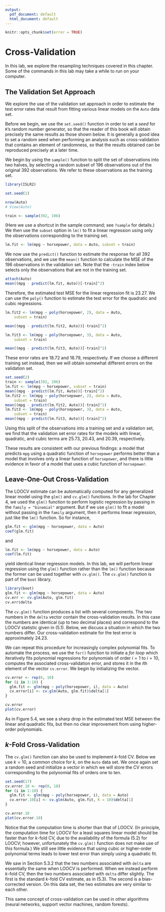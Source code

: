 ```yaml
---
output:
  pdf_document: default
  html_document: default
---
```

```r
knitr::opts_chunk$set(error = TRUE)
```

# Cross-Validation 

In this lab, we explore the resampling techniques covered in this chapter. Some of the commands in this lab may take a while to run on your computer.

## The Validation Set Approach

We explore the use of the validation set approach in order to estimate the test error rates that result from fitting various linear models on the `Auto` data set.

Before we begin, we use the `set.seed()` function in order to set a *seed* for `R`'s random number generator, so that the reader of this book will
obtain precisely the same results as those shown below. It is generally
a good idea to set a random seed when performing an analysis such as cross-validation that contains an
element of randomness, so that the results obtained can be reproduced precisely at a later time.

We begin by using the
`sample()` function to split the set of observations into two halves, by selecting a random subset of $196$ observations out of the original $392$ observations. We  refer
to these observations as the training set.

```r
library(ISLR2)

set.seed(1)

nrow(Auto)
# View(Auto)

train <- sample(392, 196)

```

(Here we use a shortcut in the sample command; see `?sample` for details.)
We then use the `subset` option in `lm()` to fit a linear regression using only the observations corresponding to the training set.

```r

lm.fit <- lm(mpg ~ horsepower, data = Auto, subset = train)

```

We now  use
 the `predict()` function to estimate the response for all $392$ observations,  and
 we  use
  the `mean()` function to calculate the MSE of the $196$ observations in the validation set. Note that the `-train` index below selects  only the observations that are not in the training set.

```r

attach(Auto)
mean((mpg - predict(lm.fit, Auto))[-train]^2)

```

Therefore, the estimated test MSE for the linear regression fit is $23.27$. We can use the `poly()` function to estimate the test error for the quadratic and cubic regressions.

```r

lm.fit2 <- lm(mpg ~ poly(horsepower, 2), data = Auto, 
    subset = train)

mean((mpg - predict(lm.fit2, Auto))[-train]^2)

lm.fit3 <- lm(mpg ~ poly(horsepower, 3), data = Auto, 
    subset = train)

mean((mpg - predict(lm.fit3, Auto))[-train]^2)

```

These error rates are $18.72$ and $18.79$, respectively.
If we choose a different training set instead, then we will obtain somewhat different errors on the validation set.

```r
set.seed(2)
train <- sample(392, 196)
lm.fit <- lm(mpg ~ horsepower, subset = train)
mean((mpg - predict(lm.fit, Auto))[-train]^2)
lm.fit2 <- lm(mpg ~ poly(horsepower, 2), data = Auto, 
    subset = train)
mean((mpg - predict(lm.fit2, Auto))[-train]^2)
lm.fit3 <- lm(mpg ~ poly(horsepower, 3), data = Auto, 
    subset = train)
mean((mpg - predict(lm.fit3, Auto))[-train]^2)
```

Using this split of the observations into a training set and a validation set,
we find that the validation set error rates for the models with linear, quadratic, and cubic terms are $25.73$, $20.43$, and $20.39$, respectively.

These results are consistent with our previous findings: a model that predicts `mpg` using a quadratic function of `horsepower` performs better than a model that involves only a linear function of `horsepower`, and there is little evidence in favor of a model that uses a cubic function of `horsepower`.

## Leave-One-Out Cross-Validation

The LOOCV estimate can be automatically computed for any generalized linear model  using the `glm()` and `cv.glm()` functions.  In the lab for Chapter 4, we used the `glm()` function to perform logistic regression by passing in  the `family = "binomial"` argument.
 But if we use `glm()` to fit a model without passing in the `family` argument, then it  performs linear regression, just like the `lm()` function.
So for instance,

```r
glm.fit <- glm(mpg ~ horsepower, data = Auto)
coef(glm.fit)
```

and

```r
lm.fit <- lm(mpg ~ horsepower, data = Auto)
coef(lm.fit)
```

 yield identical linear regression models. In this lab, we will  perform linear regression using
 the `glm()` function rather than the `lm()` function because the former can be used together with
`cv.glm()`. The `cv.glm()` function is part of the `boot` library.

```r
library(boot)
glm.fit <- glm(mpg ~ horsepower, data = Auto)
cv.err <- cv.glm(Auto, glm.fit)
cv.err$delta
```

The `cv.glm()` function produces a list with several components.  The two numbers in the `delta` vector contain the cross-validation results. In this case the numbers are identical (up to two decimal places) and correspond to the LOOCV statistic given in (5.1). Below, we discuss a situation in which the two numbers differ. Our cross-validation estimate for the test error is approximately $24.23$.

We can repeat this procedure for increasingly complex polynomial fits.
 To automate the process, we use the  `for()` function to initiate a *for loop* which iteratively fits polynomial regressions for polynomials of order $i=1$ to $i=10$, computes the associated cross-validation error, and stores it in the $i$th element of the vector `cv.error`.
 We begin by initializing the vector. 

```r
cv.error <- rep(0, 10)
for (i in 1:10) {
  glm.fit <- glm(mpg ~ poly(horsepower, i), data = Auto)
  cv.error[i] <- cv.glm(Auto, glm.fit)$delta[1]
}

cv.error
plot(cv.error)
```

As in Figure 5.4, we see a sharp drop in the estimated test MSE between the linear and quadratic fits, but then no clear improvement from using higher-order polynomials.

## $k$-Fold Cross-Validation

The `cv.glm()` function can also be used to implement $k$-fold CV. Below we use $k=10$, a common choice for $k$, on the `Auto` data set.
We once again set a random seed and initialize a vector in which we will store the CV errors corresponding to the polynomial fits of orders one to ten.

```r
set.seed(17)
cv.error.10 <- rep(0, 10)
for (i in 1:10) {
  glm.fit <- glm(mpg ~ poly(horsepower, i), data = Auto)
  cv.error.10[i] <- cv.glm(Auto, glm.fit, K = 10)$delta[1]
}

cv.error.10
plot(cv.error.10)
```

Notice that the computation time is shorter than that of LOOCV.
(In principle, the computation time for LOOCV for a least squares linear model should be faster than for $k$-fold CV, due to the availability
of the formula (5.2) for LOOCV; however, unfortunately the `cv.glm()` function does not make use of this formula.)
We still see little evidence that using cubic or higher-order polynomial terms leads to lower test error than simply using a quadratic fit.

We saw in Section 5.3.2 that the two numbers associated with `delta` are essentially the same when LOOCV is performed.
When we instead perform $k$-fold CV, then the two numbers associated with `delta` differ slightly. The first is the standard $k$-fold CV estimate,
as in (5.3). The second is a bias-corrected version. On this data set, the two estimates are very similar to each other.


This same concept of cross-validation can be used in other algorithms (neural networks, support vector machines, random forests).



<!-- ## The Bootstrap -->


<!-- We illustrate the use of the bootstrap in the simple example of Section 5.2, as well as on an example involving estimating the -->
<!-- accuracy of the linear regression model on the `Auto` data set. -->

<!-- ### Estimating the Accuracy of a Statistic of Interest -->

<!-- One of the great advantages of the bootstrap approach is that it can be -->
<!-- applied in almost all situations. No complicated mathematical calculations -->
<!-- are required. Performing a bootstrap analysis in `R` entails only two -->
<!-- steps. First, we must create a function that computes the statistic of -->
<!-- interest. Second, we use the `boot()` function, which is part of the `boot` library, to perform the bootstrap by repeatedly -->
<!-- sampling observations from the data set with replacement. -->

<!-- The `Portfolio` data set in the `ISLR2` package is simulated data of $100$ pairs of returns, generated in the fashion described in Section 5.2. -->
<!-- To illustrate the use of the bootstrap on this data, we must first -->
<!-- create a function, `alpha.fn()`, which takes as input the $(X,Y)$ data -->
<!-- as well as a vector indicating which observations should be used to -->
<!-- estimate $\alpha$. The function then outputs the estimate for $\alpha$ -->
<!-- based on the selected observations. -->

<!-- ```{r chunk11} -->
<!-- alpha.fn <- function(data, index) { -->
<!--   X <- data$X[index] -->
<!--   Y <- data$Y[index] -->
<!--   (var(Y) - cov(X, Y)) / (var(X) + var(Y) - 2 * cov(X, Y)) -->
<!-- } -->
<!-- ``` -->

<!-- This function *returns*, or outputs, an  estimate for $\alpha$ based on applying (5.7) to the observations indexed by the argument `index`. -->
<!-- For instance, the following command tells `R` to estimate $\alpha$ using -->
<!-- all $100$ observations. -->

<!-- ```{r chunk12} -->
<!-- alpha.fn(Portfolio, 1:100) -->
<!-- ``` -->

<!-- The next command  uses the `sample()` function to randomly select -->
<!-- $100$ observations from the range $1$ to $100$, with replacement. This is equivalent -->
<!-- to constructing a new bootstrap data set and recomputing $\hat{\alpha}$ -->
<!-- based on the new data set. -->

<!-- ```{r chunk13} -->
<!-- set.seed(7) -->
<!-- alpha.fn(Portfolio, sample(100, 100, replace = T)) -->
<!-- ``` -->

<!-- We can implement a bootstrap analysis by performing this command many times, recording all of -->
<!-- the corresponding estimates for $\alpha$, and computing the resulting -->
<!-- standard deviation. -->
<!-- However, the `boot()` function automates this approach. Below we produce $R=1,000$ bootstrap estimates for $\alpha$. -->


<!-- ```{r chunk14} -->
<!-- boot(Portfolio, alpha.fn, R = 1000) -->
<!-- ``` -->


<!-- The final output shows that using the original data, $\hat{\alpha}=0.5758$, -->
<!-- and that the bootstrap estimate for ${\rm SE}(\hat{\alpha})$ is $0.0897$. -->

<!-- ### Estimating the Accuracy of a Linear Regression Model -->

<!-- The bootstrap approach can be used  to assess the -->
<!-- variability of the coefficient estimates and predictions from a statistical learning method. Here we use the bootstrap approach in order to assess the variability of -->
<!-- the estimates for $\beta_0$ and $\beta_1$, the intercept and slope terms for the linear regression model -->
<!-- that uses  `horsepower` to predict `mpg` in the `Auto` data set. We will compare the estimates obtained using the bootstrap to those obtained using the formulas -->
<!-- for ${\rm SE}(\hat{\beta}_0)$ and ${\rm SE}(\hat{\beta}_1)$ described -->
<!-- in Section 3.1.2. -->

<!-- We first create a simple function, `boot.fn()`, which takes in the -->
<!-- `Auto` data set as well as a set of indices for the observations, and -->
<!-- returns the intercept and slope estimates for the linear regression model. We then apply this function -->
<!-- to the full set of $392$ observations in order to compute the estimates of $\beta_0$ and $\beta_1$ on the entire data set using the usual linear regression coefficient estimate -->
<!-- formulas from Chapter 3. Note that we do not need the `{` and `}` at the beginning and end of the function because it is only one line long. -->

<!-- ```{r chunk15} -->
<!-- boot.fn <- function(data, index) -->
<!--   coef(lm(mpg ~ horsepower, data = data, subset = index)) -->
<!-- boot.fn(Auto, 1:392) -->
<!-- ``` -->

<!--  The `boot.fn()` function can also be used in order to create -->
<!--  bootstrap estimates for the intercept and slope terms by randomly sampling from among the observations with replacement. Here we give two examples. -->

<!-- ```{r chunk16} -->
<!-- set.seed(1) -->
<!-- boot.fn(Auto, sample(392, 392, replace = T)) -->
<!-- boot.fn(Auto, sample(392, 392, replace = T)) -->
<!-- ``` -->

<!-- Next, we use the `boot()` function to compute the standard errors of 1,000 bootstrap estimates for the intercept and slope terms. -->

<!-- ```{r chunk17} -->
<!-- boot(Auto, boot.fn, 1000) -->
<!-- ``` -->

<!-- This indicates that the bootstrap estimate for ${\rm SE}(\hat{\beta}_0)$ is $0.84$, and that the bootstrap estimate for ${\rm SE}(\hat{\beta}_1)$ is $0.0073$. -->
<!-- As discussed in Section 3.1.2, standard formulas can be used to compute the standard errors for the regression coefficients in a linear model. These can be obtained using the  `summary()` function. -->

<!-- ```{r chunk18} -->
<!-- summary(lm(mpg ~ horsepower, data = Auto))$coef -->
<!-- ``` -->


<!-- The standard error estimates for $\hat{\beta}_0$ and -->
<!-- $\hat{\beta}_1$ obtained using the formulas from -->
<!-- Section 3.1.2 are $0.717$ for the intercept and $0.0064$ -->
<!-- for the slope. Interestingly, these are somewhat different from the -->
<!-- estimates obtained using the bootstrap.  Does this indicate a problem -->
<!-- with the bootstrap? In fact, it suggests the opposite.  Recall that -->
<!-- the standard formulas given in Equation 3.8 on page 66 rely on certain assumptions. For example, they depend -->
<!-- on the unknown parameter $\sigma^2$, the noise variance. We then estimate $\sigma^2$ -->
<!-- using the RSS. Now although the formulas for the standard errors do not rely on the linear model -->
<!-- being correct, the estimate for $\sigma^2$ does. -->
<!-- We see in -->
<!-- Figure 3.8 on page 92 that there is a non-linear relationship in -->
<!-- the data, and so the residuals from a linear fit will be inflated, and so will $\hat{\sigma}^2$. -->
<!-- Secondly, the standard formulas assume (somewhat unrealistically) that the $x_i$ are fixed, and all the variability comes from the variation in the errors $\epsilon_i$. -->
<!--  The bootstrap approach does not rely on any of these assumptions, and so it is -->
<!-- likely giving a more accurate estimate of the standard errors of -->
<!-- $\hat{\beta}_0$ and $\hat{\beta}_1$ than is the `summary()` -->
<!-- function. -->

<!-- Below we compute the bootstrap standard error estimates and the standard -->
<!-- linear regression estimates that result from fitting the quadratic model to the data. Since this model provides a good fit to the data (Figure 3.8), there is now a better correspondence between the bootstrap estimates and the standard estimates of ${\rm SE}(\hat{\beta}_0)$, ${\rm SE}(\hat{\beta}_1)$ and ${\rm SE}(\hat{\beta}_2)$. -->

<!-- ```{r chunk19} -->
<!-- boot.fn <- function(data, index) -->
<!--   coef( -->
<!--       lm(mpg ~ horsepower + I(horsepower^2),  -->
<!--         data = data, subset = index) -->
<!--     ) -->
<!-- set.seed(1) -->
<!-- boot(Auto, boot.fn, 1000) -->
<!-- summary( -->
<!--     lm(mpg ~ horsepower + I(horsepower^2), data = Auto) -->
<!--   )$coef -->
<!-- ``` -->


